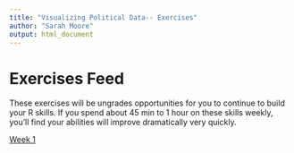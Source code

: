 ```yaml
---
title: "Visualizing Political Data-- Exercises"
author: "Sarah Moore"
output: html_document 
---
```


# Exercises Feed

These exercises will be ungrades opportunities for you to continue to build your R skills. If you spend about 45 min to 1 hour on these skills weekly, you'll find your abilities will improve dramatically very quickly.

[Week 1](01_exercise.html)